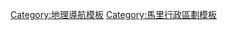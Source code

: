 {{Navbox
|name =Mali regions
|title = [[马里|-{zh-hans:马里;zh-tw:馬利}-]]
|image = [[File:Flag of Mali.svg|50px]]
|listclass = hlist
|list1 = 
*[[巴马科|巴马科中央直辖管区]]
*[[加奥区]]
*[[卡伊区]]
*[[基达尔区]]
*[[库利科罗区]]
*[[莫普提区]]
*[[塞古区]]
*[[锡卡索区]]
*[[通布圖區]]
}}<noinclude>
[[Category:地理導航模板]]
[[Category:馬里行政區劃模板]]
</noinclude>